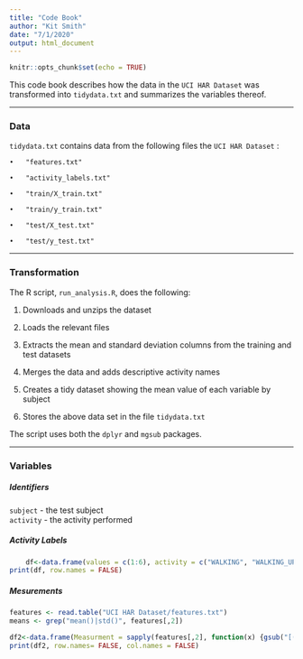 ```yaml
---
title: "Code Book"
author: "Kit Smith"
date: "7/1/2020"
output: html_document
---
```


```r
knitr::opts_chunk$set(echo = TRUE)
```
This code book describes how the data in the ```UCI HAR Dataset``` was transformed into ```tidydata.txt``` and summarizes the variables thereof. 

****** 

### Data

```tidydata.txt``` contains data from the following files the ```UCI HAR Dataset``` :

    •	"features.txt"

    •	"activity_labels.txt"

    •	"train/X_train.txt"

    •	"train/y_train.txt"

    •	"test/X_test.txt"

    •	"test/y_test.txt"

****** 

### Transformation


The R script, ```run_analysis.R```, does the following:

1. Downloads and unzips the dataset
    
2. Loads the relevant files
    
3. Extracts the mean and standard deviation columns from the training and test datasets
    
4. Merges the data and adds descriptive activity names

5. Creates a tidy dataset showing the mean value of each variable by subject

6. Stores the above data set in the file ```tidydata.txt```
    

The script uses both the ```dplyr``` and ```mgsub``` packages.

******

### Variables

##### Identifiers
```subject``` - the test subject  
```activity``` - the activity performed  <cr>

##### Activity Labels
```r
    df<-data.frame(values = c(1:6), activity = c("WALKING", "WALKING_UPSTAIRS", "WALKING_DOWNSTAIRS", "SITTING", "STANDING", "LAYING"))
print(df, row.names = FALSE)
```
##### Mesurements
```r
features <- read.table("UCI HAR Dataset/features.txt")
means <- grep("mean()|std()", features[,2])

df2<-data.frame(Measurment = sapply(features[,2], function(x) {gsub("[()]","",x)})[means])
print(df2, row.names= FALSE, col.names = FALSE)

```
